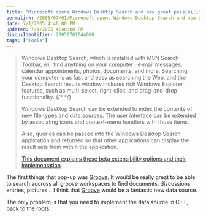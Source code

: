 ```yaml
---
title: "Microsoft opens Windows Desktop Search and new great possibilities"
permalink: /2005/07/01/Microsoft-opens-Windows-Desktop-Search-and-new-great-possibilities/
date: 7/1/2005 4:46:00 PM
updated: 7/1/2005 4:46:00 PM
disqusIdentifier: 20050701044600
tags: ["Tools"]
---
```




> Windows Desktop Search, which is installed with MSN Search Toolbar, will 
  find anything on your computer ; e-mail messages, calendar appointments, 
  photos, documents, and more. Searching your computer is as fast and easy as 
  searching the Web, and the Desktop Search results window includes rich Windows 
  Explorer features, such as multi-select, right-click, and drag-and-drop 
  functionality.
{/* <!-- more --> */}
> 
> Windows Desktop Search can be extended to index the contents of new file 
  types and data sources. The user interface can be extended by associating 
  icons and context-menu handlers with those items.
> 
> Also, queries can be passed into the Windows Desktop Search application and 
  returned so that other applications can display the result sets from within 
  the application.
> 
> [This 
  document explains these beta extensibility options and their 
  implementation](http://addins.msn.com/devguide.aspx#WindowsDesktopSearchApi).

The first things that pop-up was [Groove](http://www.groove.net/). 
It would be really great to be able to search accross all groove workspaces to 
find documents, discussions entries, pictures... I think that [Groove](http://www.groove.net/) would be a fantastic new data 
source.

The only problem is that you need to implement the data source in C++, back 
to the roots.
